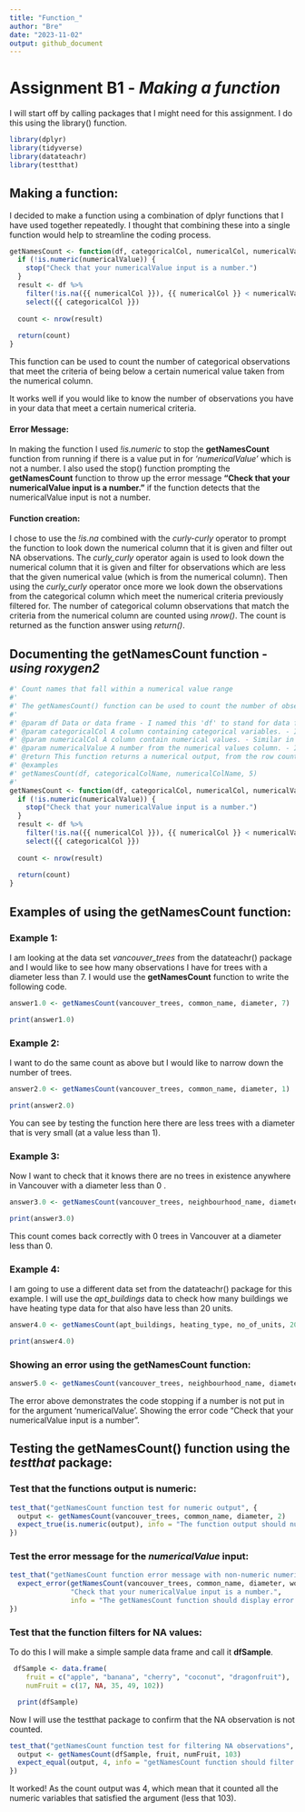 ```yaml
---
title: "Function_"
author: "Bre"
date: "2023-11-02"
output: github_document
---
```


# Assignment B1 - *Making a function*

I will start off by calling packages that I might need for this assignment. I do this using the library() function.
```r
library(dplyr)
library(tidyverse)
library(datateachr)
library(testthat)
```
## Making a function:
I decided to make a function using a combination of dplyr functions that I have used together repeatedly. I thought that combining these into a single function would help to streamline the coding process. 
```r

getNamesCount <- function(df, categoricalCol, numericalCol, numericalValue) {
  if (!is.numeric(numericalValue)) {
    stop("Check that your numericalValue input is a number.")
  }
  result <- df %>% 
    filter(!is.na({{ numericalCol }}), {{ numericalCol }} < numericalValue) %>% 
    select({{ categoricalCol }})
  
  count <- nrow(result)
  
  return(count)
}

```
This function can be used to count the number of categorical observations that meet the criteria of being below a certain numerical value taken from the numerical column. 

It works well if you would like to know the number of observations you have in your data that meet a certain numerical criteria. 

#### Error Message:

In making the function I used *!is.numeric* to stop the **getNamesCount** function from running if there is a value put in for *'numericalValue'* which is not a number. I also used the stop() function prompting the **getNamesCount** function to throw up the error message **"Check that your numericalValue input is a number."** if the function detects that the numericalValue input is not a number. 

#### Function creation: 

I chose to use the *!is.na* combined with the *curly-curly* operator to prompt the function to look down the numerical column that it is given and filter out NA observations. The *curly_curly* operator again is used to look down the numerical column that it is given and filter for observations which are less that the given numerical value (which is from the numerical column). Then using the *curly_curly* operator once more we look down the observations from the categorical column which meet the numerical criteria previously filtered for. The number of categorical column observations that match the criteria from the numerical column are counted using *nrow()*. The count is returned as the function answer using *return()*.

## Documenting the **getNamesCount** function - *using roxygen2*
```r
#' Count names that fall within a numerical value range
#' 
#' The getNamesCount() function can be used to count the number of observations in a categorical column that meet the value criteria specified from a numerical column.
#'
#' @param df Data or data frame - I named this 'df' to stand for data frame. I thought that df was short and self-explanatory for this argument. 
#' @param categoricalCol A column containing categorical variables. - I named this 'categoricalCol' in a similar style to the function name with the second word being capitalized to maintain uniformity, and categorical column is a shortened form of categorical column which is what should be entered. 
#' @param numericalCol A column contain numerical values. - Similar in logic to the other names, 'numericalCol' is named to represented a numerical column. 
#' @param numericalValue A number from the numerical values column. - I chose to use the same prefix 'numerical' for both 'numericalCol' and 'numericalValue' to indicate that the number use for the numerical value should come from the numerical colunm.
#' @return This function returns a numerical output, from the row counts after filtering.
#' @examples 
#' getNamesCount(df, categoricalColName, numericalColName, 5)
#' 
getNamesCount <- function(df, categoricalCol, numericalCol, numericalValue) {
  if (!is.numeric(numericalValue)) {
    stop("Check that your numericalValue input is a number.")
  }
  result <- df %>% 
    filter(!is.na({{ numericalCol }}), {{ numericalCol }} < numericalValue) %>% 
    select({{ categoricalCol }})
  
  count <- nrow(result)
  
  return(count)
}

```
## Examples of using the **getNamesCount** function:

### Example 1:
I am looking at the data set *vancouver_trees* from the datateachr() package and I would like to see how many observations I have for trees with a diameter less than 7. I would use the **getNamesCount** function to write the following code. 
```r

answer1.0 <- getNamesCount(vancouver_trees, common_name, diameter, 7)

print(answer1.0)
```

### Example 2:
I want to do the same count as above but I would like to narrow down the number of trees. 
```r

answer2.0 <- getNamesCount(vancouver_trees, common_name, diameter, 1)

print(answer2.0)
```
You can see by testing the function here there are less trees with a diameter that is very small (at a value less than 1).

### Example 3:
Now I want to check that it knows there are no trees in existence anywhere in Vancouver with a diameter less than 0 .
```r

answer3.0 <- getNamesCount(vancouver_trees, neighbourhood_name, diameter, 0)

print(answer3.0)
```
This count comes back correctly with 0 trees in Vancouver at a diameter less than 0.

### Example 4:
I am going to use a different data set from the datateachr() package for this example. I will use the *apt_buildings* data to check how many buildings we have heating type data for that also have less than 20 units. 
```r

answer4.0 <- getNamesCount(apt_buildings, heating_type, no_of_units, 20)

print(answer4.0)
```

### Showing an error using the **getNamesCount** function:
```r
answer5.0 <- getNamesCount(vancouver_trees, neighbourhood_name, diameter, word) 
```
The error above demonstrates the code stopping if a number is not put in for the argument 'numericalValue'. Showing the error code "Check that your numericalValue input is a number".

## Testing the **getNamesCount()** function using the *testthat* package:

### Test that the functions output is numeric:
```r
test_that("getNamesCount function test for numeric output", {
  output <- getNamesCount(vancouver_trees, common_name, diameter, 2)
  expect_true(is.numeric(output), info = "The function output should numeric")
})
```

### Test the error message for the *numericalValue* input:
```r
test_that("getNamesCount function error message with non-numeric numericalValue input", {
  expect_error(getNamesCount(vancouver_trees, common_name, diameter, word),
               "Check that your numericalValue input is a number.", 
               info = "The getNamesCount function should display error message for a non-numeric numericalValue")
})
```

### Test that the function filters for NA values:
To do this I will make a simple sample data frame and call it **dfSample**.
```r
 dfSample <- data.frame(
    fruit = c("apple", "banana", "cherry", "coconut", "dragonfruit"),
    numFruit = c(17, NA, 35, 49, 102))

  print(dfSample)
```
Now I will use the testthat package to confirm that the NA observation is not counted. 
```r

test_that("getNamesCount function test for filtering NA observations", {
  output <- getNamesCount(dfSample, fruit, numFruit, 103)
  expect_equal(output, 4, info = "getNamesCount function should filter NA observations out of count")
})

```
It worked! As the count output was 4, which mean that it counted all the numeric variables that satisfied the argument (less that 103).
